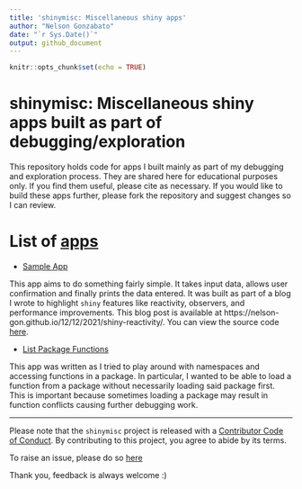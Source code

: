 ```yaml
---
title: 'shinymisc: Miscellaneous shiny apps'
author: "Nelson Gonzabato"
date: "`r Sys.Date()`"
output: github_document
---
```


```r
knitr::opts_chunk$set(echo = TRUE)
```

# shinymisc: Miscellaneous shiny apps built as part of debugging/exploration 

This repository holds code for apps I built mainly as part of my debugging and exploration process. They are shared here for educational purposes only. If you find them useful, please cite as necessary. If you would like to build these apps further, please fork the repository and suggest changes so I can review.

# List of [apps](https://github.com/Nelson-Gon/shinymisc/blob/main/apps)

* [Sample App](https://nelson-gon.shinyapps.io/sampleapp)

This app aims to do something fairly simple. It takes input data, allows user confirmation and finally prints the data entered. It was built as part of a blog I wrote to highlight `shiny` features like reactivity, observers, and performance improvements. This blog post is available at https://nelson-gon.github.io/12/12/2021/shiny-reactivity/. You can view the source code [here](https://github.com/Nelson-Gon/shinymisc/blob/main/apps/sample_app.R).  

* [List Package Functions](https://github.com/Nelson-Gon/shinymisc/blob/main/apps/list_functions.R)

This app was written as I tried to play around with namespaces and accessing functions in a package. In particular, I wanted to be able to load a function from a package without necessarily loading said package first. This is important because sometimes loading a package may result in function conflicts causing further debugging work.


---

Please note that the `shinymisc` project is released with a [Contributor Code of Conduct](https://github.com/Nelson-Gon/shinymisc/blob/main/.github/CODE_OF_CONDUCT.md).
By contributing to this project, you agree to abide by its terms.



To raise an issue, please do so
[here](https://github.com/Nelson-Gon/shinymisc/issues)

Thank you, feedback is always welcome :)

